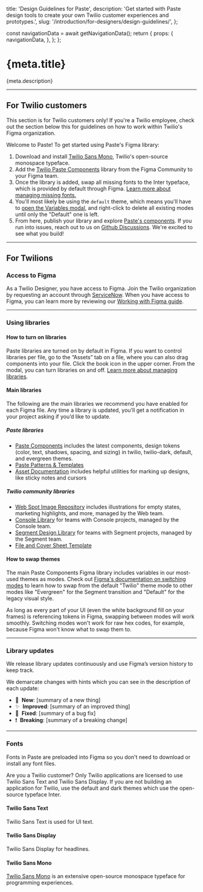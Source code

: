   title: 'Design Guidelines for Paste',
  description: 'Get started with Paste design tools to create your own Twilio customer experiences and prototypes.',
  slug: '/introduction/for-designers/design-guidelines/',
};



  const navigationData = await getNavigationData();
  return {
    props: {
      navigationData,
    },
  };
};

<content>

<h1>{meta.title}</h1>

<p>{meta.description}</p>

</content>

---

<contentwrapper>

<PageAside data={mdxHeadings} />

<content>

## For Twilio customers

<Callout variant="warning" marginY="space70">
  <CalloutHeading as="h2">This section is for Twilio customers only!</CalloutHeading>
  <CalloutText>
    If you're a Twilio employee, check out the section below this for guidelines on how to work within Twilio's Figma organization.
  </CalloutText>
</Callout>

Welcome to Paste! To get started using Paste's Figma library:
1. Download and install [Twilio Sans Mono](https://github.com/twilio/twilio-sans-mono), Twilio's open-source monospace typeface.
2. Add the [Twilio Paste Components](https://www.figma.com/community/file/1207476064127503112/twilio-paste-components) library from the Figma Community to your Figma team.
3. Once the library is added, swap all missing fonts to the Inter typeface, which is provided by default through Figma. [Learn more about managing missing fonts.](https://help.figma.com/hc/en-us/articles/360039956994-Manage-missing-fonts)
4. You'll most likely be using the `default` theme, which means you'll have to [open the Variables modal](https://help.figma.com/hc/en-us/articles/15343816063383-Modes-for-variables#Create_a_mode), and right-click to delete all existing modes until only the "Default" one is left.
5. From here, publish your library and explore [Paste's components](/components). If you run into issues, reach out to us on [Github Discussions](https://github.com/twilio-labs/paste/discussions/new/choose). We're excited to see what you build!

---

## For Twilions

### Access to Figma

As a Twilio Designer, you have access to Figma. Join the Twilio organization by requesting an
account through [ServiceNow](https://twilio.service-now.com/sp/). When you have access to Figma, you can learn more by reviewing our [Working with Figma guide](https://www.figma.com/file/WiJFrYa9YpIcFUmT06gTn0/Working-with-Figma).

---

### Using libraries

#### How to turn on libraries

Paste libraries are turned on by default in Figma. If you want to control libraries per file, go to the “Assets” tab on a file, where you can also drag components into your file. Click the book icon in the upper corner. From the modal, you can turn libraries on and off. [Learn more about managing libraries](https://help.figma.com/hc/en-us/articles/1500008731201-Manage-libraries-in-design-files).

#### Main libraries

The following are the main libraries we recommend you have enabled for each Figma file. Any time a library is updated, you’ll get a notification in your project asking if you’d like to update.

##### Paste libraries

- [Paste Components](https://www.figma.com/file/l2qtpQVMmXzQPVB3rEAA8i/%5BWIP%5D-Paste-Components?node-id=3015%3A46646&t=2Fe524au9O9rlWZU-1) includes the latest components, design tokens (color, text, shadows, spacing, and sizing) in twilio, twilio-dark, default, and evergreen themes.
- [Paste Patterns & Templates](https://www.figma.com/file/S4z0Kqjb9AYosnkRQldLte/Paste-Patterns-%26-Templates?type=design&mode=design&t=1bbtpztf0NFxL6kb-0)
- [Asset Documentation](https://www.figma.com/file/GfY11A2VW638eFK48nDtdE/Asset-Documentation) includes helpful utilities for marking up designs, like sticky notes and cursors

##### Twilio community libraries

- [Web Spot Image Repository](https://www.figma.com/file/tr1bGht8drBOMaeX5EpJ7m/Web-Spot-Image-Repository?type=design&node-id=479%3A27278&mode=design&t=dS8B9jWHFRrIBduc-1) includes illustrations for empty states, marketing highlights, and more, managed by the Web team.
- [Console Library](https://www.figma.com/file/vvdKgsO8OLcn7Q6FmuhWtl/Console-Library) for teams with Console projects, managed by the Console team.
- [Segment Design Library](https://www.figma.com/file/4tOxLhDIMO2MYvF925RQKc/Segment-Design-Library?type=design&mode=design&t=UNWt1yAShGOocSFf-0) for teams with Segment projects, managed by the Segment team.
- [File and Cover Sheet Template](https://www.figma.com/file/RfZYRjUH56rZ0qe0veqRJA/File-and-Cover-Sheet-Template)

#### How to swap themes

The main Paste Components Figma library includes variables in our most-used themes as modes. Check out [Figma's documentation on switching modes](https://help.figma.com/hc/en-us/articles/15343816063383-Modes-for-variables#h_01H3ADKDF7JBTRV1Z5P1X1DZVE) to learn how to swap from the default "Twilio" theme mode to other modes like "Evergreen" for the Segment transition and "Default" for the legacy visual style.

As long as every part of your UI (even the white background fill on your frames) is referencing tokens in Figma, swapping between modes will work smoothly. Switching modes won't work for raw hex codes, for example, because Figma won't know what to swap them to.

---

### Library updates

We release library updates continuously and use Figma’s version history to keep track.

We demarcate changes with hints which you can see in the description of each update:

- 🚀&nbsp;&nbsp;**New**: [summary of a new thing]
- ✨&nbsp;&nbsp;**Improved**: [summary of an improved thing]
- 🐛&nbsp;&nbsp;**Fixed**: [summary of a bug fix]
- ❗️&nbsp;&nbsp;**Breaking**: [summary of a breaking change]

---

### Fonts

Fonts in Paste are preloaded into Figma so you don't need to download or install any font files.

<Callout variant="warning" marginY="space70">
  <CalloutHeading as="h2">Are you a Twilio customer?</CalloutHeading>
  <CalloutText>
    Only Twilio applications are licensed to use Twilio Sans Text and Twilio Sans Display. If you are not building an application for Twilio, use the default and dark themes which use the open-source typeface <Anchor href="https://rsms.me/inter/" showExternal>Inter</Anchor>.
  </CalloutText>
</Callout>

#### Twilio Sans Text

Twilio Sans Text is used for UI text.

#### Twilio Sans Display

Twilio Sans Display for headlines.

#### Twilio Sans Mono

[Twilio Sans Mono](https://github.com/twilio/twilio-sans-mono) is an extensive open-source monospace typeface for programming experiences.

</content>

</contentwrapper>
